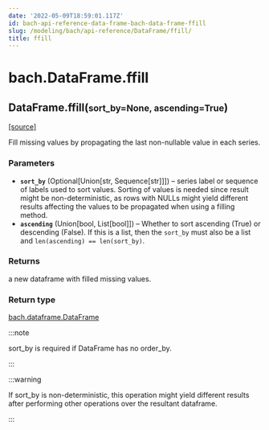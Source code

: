 ```yaml
---
date: '2022-05-09T18:59:01.117Z'
id: bach-api-reference-data-frame-bach-data-frame-ffill
slug: /modeling/bach/api-reference/DataFrame/ffill/
title: ffill
---
```


# bach.DataFrame.ffill

<div className="method">

<h2 className="signature-method"><span className="additional-name">DataFrame.</span><span className="name">ffill(</span><small className="parameter-list"><span className="parameter" id="sort_by">sort_by=None</span>, <span className="parameter" id="ascending">ascending=True</span></small>)</h2>


&#8203;<span className="view-source">[[source]](https://github.com/objectiv/objectiv-analytics/blob/main/bach/bach/dataframe.py)</span>

<div className="content">

Fill missing values by propagating the last non-nullable value in each series.


### Parameters

* **`sort_by`** (Optional[Union[str, Sequence[str]]]) – series label or sequence of labels used to sort values.
Sorting of values is needed since result might be non-deterministic, as rows with NULLs might
yield different results affecting the values to be propagated when using a filling method.
* **`ascending`** (Union[bool, List[bool]]) – Whether to sort ascending (True) or descending (False). If this is a list, then the
`sort_by` must also be a list and `len(ascending) == len(sort_by)`.



### Returns

a new dataframe with filled missing values.



### Return type

[bach.dataframe.DataFrame](/modeling/bach/api-reference/DataFrame/index.mdx)


:::note

sort_by is required if DataFrame has no order_by.


:::

:::warning

If sort_by is non-deterministic, this operation might yield different results after
performing other operations over the resultant dataframe.


:::


</div>


</div>
